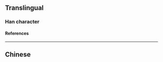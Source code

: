 {{character info/new}}
==Translingual==

===Han character===
{{Han char|rn=64|rad=手|as=13|sn=16|four=|canj=QJBK|ids=⿰扌献}}

====References====
{{Han ref|kx=0459.201|hdz=31967.011|uh=64DC|ud=25820}}

----

==Chinese==
{{zh-see|㩵}}